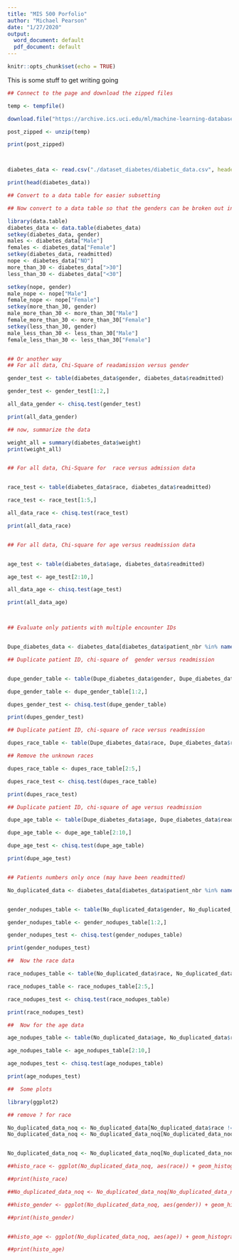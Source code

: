 ```yaml
---
title: "MIS 500 Porfolio"
author: "Michael Pearson"
date: "1/27/2020"
output:
  word_document: default
  pdf_document: default
---
```


```r
knitr::opts_chunk$set(echo = TRUE)

```

This is some stuff to get writing going

``` r
## Connect to the page and download the zipped files

temp <- tempfile()

download.file("https://archive.ics.uci.edu/ml/machine-learning-databases/00296/dataset_diabetes.zip", temp)

post_zipped <- unzip(temp)

print(post_zipped)



diabetes_data <- read.csv("./dataset_diabetes/diabetic_data.csv", header = TRUE)

print(head(diabetes_data))

## Convert to a data table for easier subsetting

## Now convert to a data table so that the genders can be broken out into separate tables for analysis

library(data.table)
diabetes_data <- data.table(diabetes_data)
setkey(diabetes_data, gender)
males <- diabetes_data["Male"]
females <- diabetes_data["Female"]
setkey(diabetes_data, readmitted)
nope <- diabetes_data["NO"]
more_than_30 <- diabetes_data[">30"]
less_than_30 <- diabetes_data["<30"]

setkey(nope, gender)
male_nope <- nope["Male"]
female_nope <- nope["Female"]
setkey(more_than_30, gender)
male_more_than_30 <- more_than_30["Male"]
female_more_than_30 <- more_than_30["Female"]
setkey(less_than_30, gender)
male_less_than_30 <- less_than_30["Male"]
female_less_than_30 <- less_than_30["Female"]


## Or another way
## For all data, Chi-Square of readamission versus gender

gender_test <- table(diabetes_data$gender, diabetes_data$readmitted)

gender_test <- gender_test[1:2,]

all_data_gender <- chisq.test(gender_test)

print(all_data_gender)

## now, summarize the data

weight_all = summary(diabetes_data$weight)
print(weight_all)


## For all data, Chi-Square for  race versus admission data


race_test <- table(diabetes_data$race, diabetes_data$readmitted)

race_test <- race_test[1:5,]

all_data_race <- chisq.test(race_test)

print(all_data_race)


## For all data, Chi-square for age versus readmission data


age_test <- table(diabetes_data$age, diabetes_data$readmitted)

age_test <- age_test[2:10,]

all_data_age <- chisq.test(age_test)

print(all_data_age)



## Evaluate only patients with multiple encounter IDs


Dupe_diabetes_data <- diabetes_data[diabetes_data$patient_nbr %in% names(which(table(diabetes_data$patient_nbr)>1)),]

## Duplicate patient ID, chi-square of  gender versus readmission


dupe_gender_table <- table(Dupe_diabetes_data$gender, Dupe_diabetes_data$readmitted)

dupe_gender_table <- dupe_gender_table[1:2,]

dupes_gender_test <- chisq.test(dupe_gender_table)

print(dupes_gender_test)

## Duplicate patient ID, chi-square of race versus readmission

dupes_race_table <- table(Dupe_diabetes_data$race, Dupe_diabetes_data$readmitted)

## Remove the unknown races

dupes_race_table <- dupes_race_table[2:5,]

dupes_race_test <- chisq.test(dupes_race_table)

print(dupes_race_test)

## Duplicate patient ID, chi-square of age versus readmission

dupe_age_table <- table(Dupe_diabetes_data$age, Dupe_diabetes_data$readmitted)

dupe_age_table <- dupe_age_table[2:10,]

dupe_age_test <- chisq.test(dupe_age_table)

print(dupe_age_test)


## Patients numbers only once (may have been readmitted)

No_duplicated_data <- diabetes_data[diabetes_data$patient_nbr %in% names(which(table(diabetes_data$patient_nbr)==1)),]


gender_nodupes_table <- table(No_duplicated_data$gender, No_duplicated_data$readmitted)

gender_nodupes_table <- gender_nodupes_table[1:2,]

gender_nodupes_test <- chisq.test(gender_nodupes_table)

print(gender_nodupes_test)

##  Now the race data

race_nodupes_table <- table(No_duplicated_data$race, No_duplicated_data$readmitted)

race_nodupes_table <- race_nodupes_table[2:5,]

race_nodupes_test <- chisq.test(race_nodupes_table)

print(race_nodupes_test)

##  Now for the age data

age_nodupes_table <- table(No_duplicated_data$age, No_duplicated_data$readmitted)

age_nodupes_table <- age_nodupes_table[2:10,]

age_nodupes_test <- chisq.test(age_nodupes_table)

print(age_nodupes_test)

##  Some plots

library(ggplot2)

## remove ? for race

No_duplicated_data_noq <- No_duplicated_data[No_duplicated_data$race != "?"]
No_duplicated_data_noq <- No_duplicated_data_noq[No_duplicated_data_noq$race != "Other"]


No_duplicated_data_noq <- No_duplicated_data_noq[No_duplicated_data_noq$gender != "Unknown/Invalid"]

##histo_race <- ggplot(No_duplicated_data_noq, aes(race)) + geom_histogram()

##print(histo_race)

##No_duplicated_data_noq <- No_duplicated_data_noq[No_duplicated_data_noq$gender != "Unknown/Invalid"]

##histo_gender <- ggplot(No_duplicated_data_noq, aes(gender)) + geom_histogram()

##print(histo_gender)


##histo_age <- ggplot(No_duplicated_data_noq, aes(age)) + geom_histogram()

##print(histo_age)


```
